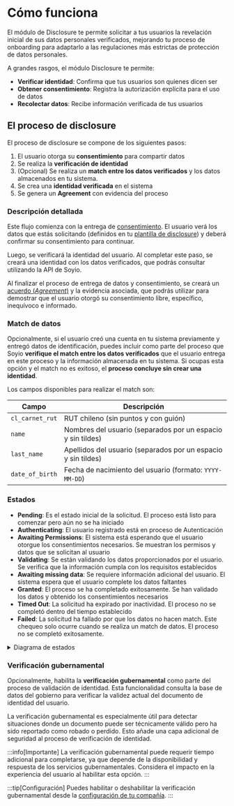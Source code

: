# Cómo funciona

El módulo de Disclosure te permite solicitar a tus usuarios la revelación inicial de sus datos personales verificados, mejorando tu proceso de onboarding para adaptarlo a las regulaciones más estrictas de protección de datos personales.

A grandes rasgos, el módulo Disclosure te permite:
- **Verificar identidad**: Confirma que tus usuarios son quienes dicen ser
- **Obtener consentimiento**: Registra la autorización explícita para el uso de datos
- **Recolectar datos**: Recibe información verificada de tus usuarios

## El proceso de disclosure

El proceso de disclosure se compone de los siguientes pasos:

1. El usuario otorga su **consentimiento** para compartir datos
2. Se realiza la **verificación de identidad**
3. (Opcional) Se realiza un **match entre los datos verificados** y los datos almacenados en tu sistema.
4. Se crea una **identidad verificada** en el sistema
5. Se genera un **Agreement** con evidencia del proceso

### Descripción detallada

Este flujo comienza con la entrega de [consentimiento](../consent/introduction). El usuario verá los datos que estás solicitando (definidos en tu [plantilla de disclosure](./disclosure_templates)) y deberá confirmar su consentimiento para continuar.

Luego, se verificará la identidad del usuario. Al completar este paso, se creará una identidad con los datos verificados, que podrás consultar utilizando la API de Soyio.

Al finalizar el proceso de entrega de datos y consentimiento, se creará un [acuerdo (*Agreement*)](../general-concepts#agreement) y la evidencia asociada, que podrás utilizar para demostrar que el usuario otorgó su consentimiento libre, específico, inequívoco e informado.

### Match de datos

Opcionalmente, si el usuario creó una cuenta en tu sistema previamente y entregó datos de identificación, puedes incluir como parte del proceso que Soyio **verifique el match entre los datos verificados** que el usuario entrega en este proceso y la información almacenada en tu sistema. Si ocupas esta opción y el match no es exitoso, el **proceso concluye sin crear una identidad**.

Los campos disponibles para realizar el match son:

| Campo | Descripción |
| --- | --- |
| `cl_carnet_rut` | RUT chileno (sin puntos y con guión) |
| `name` | Nombres del usuario (separados por un espacio y sin tildes) |
| `last_name` | Apellidos del usuario (separados por un espacio y sin tildes)|
| `date_of_birth` | Fecha de nacimiento del usuario (formato: `YYYY-MM-DD`) |

### Estados

- **Pending**: Es el estado inicial de la solicitud. El proceso está listo para comenzar pero aún no se ha iniciado
- **Authenticating**: El usuario registrado está en proceso de Autenticación
- **Awaiting Permissions**: El sistema está esperando que el usuario otorgue los consentimientos necesarios. Se muestran los permisos y datos que se solicitan al usuario
- **Validating**: Se están validando los datos proporcionados por el usuario. Se verifica que la información cumpla con los requisitos establecidos
- **Awaiting missing data**: Se requiere información adicional del usuario. El sistema espera que el usuario complete los datos faltantes
- **Granted**: El proceso se ha completado exitosamente. Se han validado los datos y obtenido los consentimientos necesarios
- **Timed Out**: La solicitud ha expirado por inactividad. El proceso no se completó dentro del tiempo establecido
- **Failed**: La solicitud ha fallado por que los datos no hacen match. Este chequeo solo ocurre cuando se realiza un match de datos. El proceso no se completó exitosamente.

<details>
    <summary>Diagrama de estados</summary>
    <img src="/img/Diagrama Flujo Estados Disclosure.png" alt="disclosure flow" width="100%"/>
</details>

### Verificación gubernamental

Opcionalmente, habilita la **verificación gubernamental** como parte del proceso de validación de identidad. Esta funcionalidad consulta la base de datos del gobierno para verificar la validez actual del documento de identidad del usuario.

La verificación gubernamental es especialmente útil para detectar situaciones donde un documento puede ser técnicamente válido pero ha sido reportado como robado o perdido. Esto añade una capa adicional de seguridad al proceso de verificación de identidad.

:::info[Importante]
La verificación gubernamental puede requerir tiempo adicional para completarse, ya que depende de la disponibilidad y respuesta de los servicios gubernamentales. Considera el impacto en la experiencia del usuario al habilitar esta opción.
:::

:::tip[Configuración]
Puedes habilitar o deshabilitar la verificación gubernamental desde la [configuración de tu compañía](./configuration#verificación-gubernamental-disclosurevalidationgovernment_check).
:::
